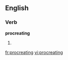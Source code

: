 ==English==

===Verb===
'''procreating'''

# {{present participle of|[[procreate]]}}

[[fr:procreating]]
[[vi:procreating]]